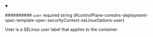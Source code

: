 
<details className="config-field" data-expandable="false" open>
<summary>

########## `user` <span className="config-field-required" data-required="false">required</span> <span className="config-field-type">string</span> <span className="config-field-default"></span> <span className="config-field-enum"></span> {#controlPlane-coredns-deployment-spec-template-spec-securityContext-seLinuxOptions-user}

User is a SELinux user label that applies to the container.

</summary>



</details>
